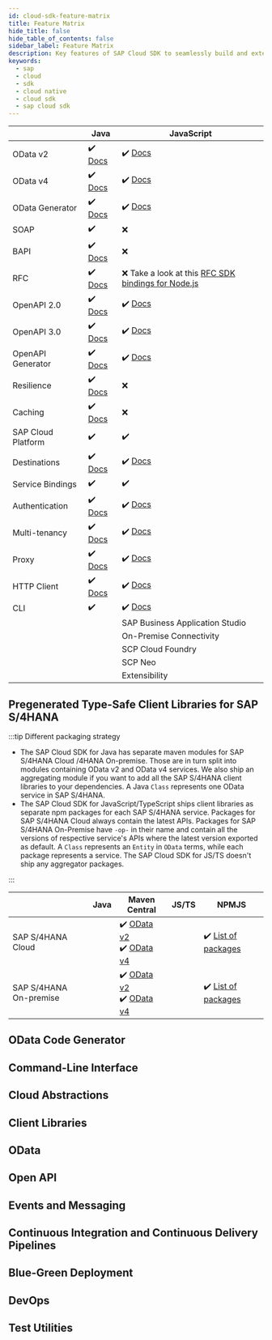 ```yaml
---
id: cloud-sdk-feature-matrix
title: Feature Matrix
hide_title: false
hide_table_of_contents: false
sidebar_label: Feature Matrix
description: Key features of SAP Cloud SDK to seamlessly build and extend SAP services and applications.
keywords:
  - sap
  - cloud
  - sdk
  - cloud native
  - cloud sdk
  - sap cloud sdk
---
```


|                    | Java                                                                            | JavaScript                                                                                                         |
|--------------------|---------------------------------------------------------------------------------|--------------------------------------------------------------------------------------------------------------------|
| OData v2           | :heavy_check_mark: [Docs](../java/features/odata/type-safe-client-odata-v2.mdx) | :heavy_check_mark: [Docs](../js/features/odata/odata-v2-client.mdx)                                                |
| OData v4           | :heavy_check_mark: [Docs](../java/features/odata/type-safe-client-odata-v4.mdx) | :heavy_check_mark: [Docs](../js/features/odata/odata-v4-client.mdx)                                                |
| OData Generator    | :heavy_check_mark: [Docs](../java/features/odata/generate-client.mdx )          | :heavy_check_mark: [Docs](../js/features/odata/generate-odata-client.mdx)                                          |
| SOAP               | :heavy_check_mark:                                                              | :x:                                                                                                                |
| BAPI               | :heavy_check_mark: [Docs](../java/features/bapi-and-rfc/overview.mdx)           | :x:                                                                                                                |
| RFC                | :heavy_check_mark: [Docs](../java/features/bapi-and-rfc/overview.mdx)           | :x: Take a look at this [RFC SDK bindings for Node.js](https://github.com/SAP/node-rfc)                            |
| OpenAPI 2.0        | :heavy_check_mark: [Docs](../java/features/rest/overview.mdx )                  | :heavy_check_mark: [Docs](../js/features/openapi/execute-openapi-request.mdx)                                      |
| OpenAPI 3.0        | :heavy_check_mark: [Docs](../java/features/rest/overview.mdx )                  | :heavy_check_mark: [Docs](../js/features/openapi/execute-openapi-request.mdx)                                      |
| OpenAPI Generator  | :heavy_check_mark: [Docs](../java/features/rest/generate-rest-client.mdx)       | :heavy_check_mark: [Docs](../js/features/openapi/generate-openapi-client.mdx)                                      |
| Resilience         | :heavy_check_mark: [Docs](../java/features/resilience/resilience.mdx)           | :x:                                                                                                                |
| Caching            | :heavy_check_mark: [Docs](../java/features/resilience/resilience.mdx)           | :x:                                                                                                                |
| SAP Cloud Platform | :heavy_check_mark:                                                              | :heavy_check_mark:                                                                                                 |
| Destinations       | :heavy_check_mark: [Docs](../java/features/connectivity/destinations.mdx)       | :heavy_check_mark: [Docs](../js/features/connectivity/destination.mdx)                                             |
| Service Bindings   | :heavy_check_mark:                                                              | :heavy_check_mark:                                                                                                 |
| Authentication     | :heavy_check_mark: [Docs](../java/guides/cf-xsuaa.mdx)                          | :heavy_check_mark: [Docs](../js/features/connectivity/destination.mdx#authentication-and-json-web-token-retrieval) |
| Multi-tenancy      | :heavy_check_mark: [Docs](../java/features/multi-tenancy/thread-context.mdx )   | :heavy_check_mark: [Docs](../js/features/connectivity/destination.mdx#multi-tenancy)                               |
| Proxy              | :heavy_check_mark: [Docs](../java/features/connectivity/destinations.mdx)       | :heavy_check_mark: [Docs](../js/features/connectivity/proxy.mdx#what-kind-of-proxies-are-there)                    |
| HTTP Client        | :heavy_check_mark: [Docs](../java/features/connectivity/http-client.mdx)        | :heavy_check_mark: [Docs](../js/features/connectivity/generic-http-client.mdx)                                     |
| CLI                | :heavy_check_mark:                                                              | :heavy_check_mark: [Docs](../js/features/cli/overview.mdx)                                                         |
|                    |                                                                                 | SAP Business Application Studio                                                                                    |
|                    |                                                                                 | On-Premise Connectivity                                                                                            |
|                    |                                                                                 | SCP Cloud Foundry                                                                                                  |
|                    |                                                                                 | SCP Neo                                                                                                            |
|                    |                                                                                 | Extensibility                                                                                                                   |


## Pregenerated Type-Safe Client Libraries for SAP S/4HANA

:::tip Different packaging strategy

- The SAP Cloud SDK for Java has separate maven modules for SAP S/4HANA Cloud /4HANA On-premise.
  Those are in turn split into modules containing OData v2 and OData v4 services.
  We also ship an aggregating module if you want to add all the SAP S/4HANA client libraries to your dependencies.
  A Java `Class` represents one OData service in SAP S/4HANA.
- The SAP Cloud SDK for JavaScript/TypeScript ships client libraries as separate npm packages for each SAP S/4HANA service.
  Packages for SAP S/4HANA Cloud always contain the latest APIs.
  Packages for SAP S/4HANA On-Premise have `-op-` in their name and contain all the versions of respective service's APIs where the latest version exported as default.
  A `Class` represents an `Entity` in `OData` terms, while each package represents a service.
  The SAP Cloud SDK for JS/TS doesn't ship any aggregator packages.

:::

|                        | Java    | Maven Central                                                                                                                                                            | JS/TS   | NPMJS                                                                         |
| ---------------------- | ------- | ------------------------------------------------------------------------------------------------------------------------------------------------------------------------ | ------- | ----------------------------------------------------------------------------- |
| SAP S/4HANA Cloud      |  | :heavy_check_mark: [OData v2](https://search.maven.org/search?q=a:s4hana-api-odata) <br/> :heavy_check_mark: [OData v4](https://search.maven.org/search?q=a:s4hana-api-odata-v4)                               |  | :heavy_check_mark: [List of packages](https://www.npmjs.com/search?q=%40sap%2Fcloud-sdk-vdm*)    |
| SAP S/4HANA On-premise |  | :heavy_check_mark: [OData v2](https://search.maven.org/search?q=a:s4hana-api-odata-onpremise-2020) <br/> :heavy_check_mark: [OData v4](https://search.maven.org/search?q=a:s4hana-api-odata-v4-onpremise-2020) |  | :heavy_check_mark: [List of packages](https://www.npmjs.com/search?q=%40sap%2Fcloud-sdk-vdm-op*) |

## OData Code Generator

## Command-Line Interface

## Cloud Abstractions

## Client Libraries

## OData

## Open API

## Events and Messaging

## Continuous Integration and Continuous Delivery Pipelines

## Blue-Green Deployment

## DevOps

## Test Utilities
